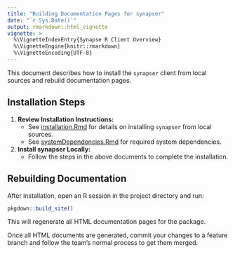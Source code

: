 ```yaml
---
title: "Building Documentation Pages for synapser"
date: "`r Sys.Date()`"
output: rmarkdown::html_vignette
vignette: >
  %\VignetteIndexEntry{Synapse R Client Overview}
  %\VignetteEngine{knitr::rmarkdown}
  %\VignetteEncoding{UTF-8}
---
```


This document describes how to install the `synapser` client from local sources and rebuild documentation pages.

## Installation Steps

1. **Review Installation Instructions:**
   - See [installation.Rmd](installation.html) for details on installing `synapser` from local sources.
   - See [systemDependencies.Rmd](systemDependencies.html) for required system dependencies.

2. **Install synapser Locally:**
   - Follow the steps in the above documents to complete the installation.

## Rebuilding Documentation

After installation, open an R session in the project directory and run:

```r
pkgdown::build_site()
```

This will regenerate all HTML documentation pages for the package.

Once all HTML documents are generated, commit your changes to a feature branch and follow the team's normal process to get them merged.
